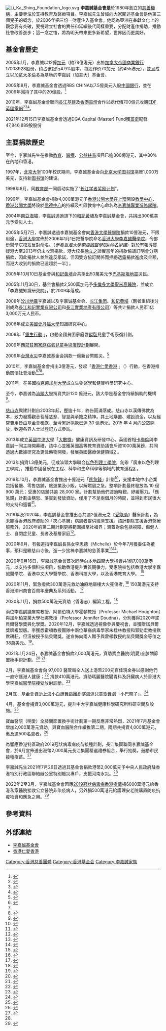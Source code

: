 {{Multiple issues|
{{Cleanup rewrite|time=2022-02-02T22:21:39+00:00}}
{{Advert|time=2022-02-02T22:21:39+00:00}}
}}
[[File:Li_Ka_Shing_Foundation_logo.svg|thumb]]
'''李嘉誠基金會是'''於1980年創立的[[慈善组织|慈善機構]]，主要專注於支持教育及醫療項目。李嘉誠先生曾經向大家闡述基金會是他第三個兒子的概念，於2006年把三份一財產注入基金會。他認為亞洲在奉獻文化上的觀念要有突破，要視建立社會的責任和延續後代同樣重要，分配財產作捐助，推動社會改善進步；這一念之悟，將為明天帶來更多新希望，世界因而更美好。

== 基金會歷史 ==
2005年1月，李嘉誠以12億[[加元|加元]]（約78億港元）出售[[加拿大帝國商業銀行|加拿大帝國商業銀行]]17008928股份，约占该银行4.9%股本，每股作价70加元（约455港元），並且成立以[[加拿大|加拿大]][[多倫多|多倫多]]為基地的李嘉誠（加拿大）基金會。

2005年8月，李嘉誠基金會透過RBS CHINA以7.5億美元入股[[中國銀行|中國銀行]]，並在2009年減持了其中的20億股。<ref>{{cite news | language = | author = | coauthors = | url =http://finance.sina.com.cn/stock/hkstock/redchipsnews/20090112/09545747840.shtml | title =中行确认接到RBS减持通知 战略投资者套现潮 | work = | publisher = | pages = | date =2009-01-12 | accessdate =2011-04-23 | archive-date =2019-08-11 | archive-url =https://web.archive.org/web/20190811000833/http://finance.sina.com.cn/stock/hkstock/redchipsnews/20090112/09545747840.shtml | dead-url =no }}</ref>

2010年，李嘉誠基金會聯同[[長江基建|長江基建]]及[[香港電燈|香港電燈]]合作以總代價700億元收購[[EDF英國電網|EDF英國電網]]<ref>{{Cite web|title=李嘉诚58亿英镑购买英国电网|url=https://www.bbc.com/zhongwen/simp/business/2010/07/100730_uk_edfhk|access-date=2021-05-30|date=2010-07-30|work=BBC News 中文|language=zh-hans|archive-date=2021-06-03|archive-url=https://web.archive.org/web/20210603185751/https://www.bbc.com/zhongwen/simp/business/2010/07/100730_uk_edfhk|dead-url=no}}</ref><ref>{{Cite web|title=李嘉诚收购英国电网 控制英1/4电力分销|url=https://www.yicai.com/news/383937.html|access-date=2021-05-30|work=www.yicai.com|archive-date=2021-06-03|archive-url=https://web.archive.org/web/20210603185741/https://www.yicai.com/news/383937.html|dead-url=no}}</ref><ref>{{Cite web|title=长江基建入标竞投英国电网-新闻-能源资讯-中国能源网|url=https://www.china5e.com/news/news-80687-1.html|access-date=2021-05-30|work=www.china5e.com|archive-date=2021-06-03|archive-url=https://web.archive.org/web/20210603185815/https://www.china5e.com/news/news-80687-1.html|dead-url=no}}</ref>。

2021年12月15日李嘉誠基金會透過DGA Capital (Master) Fund獲[[富衛|富衛]]配發47,846,889股股份

== 主要捐款歷史 ==
至今，李嘉誠先生在推動[[教育|教育]]、[[醫療|醫療]]、[[公益扶貧|公益扶貧]]項目已逾300億港元，其中80%在內地和香港。

1997年，[[北京大学|北京大学]]100年校庆期间，李嘉诚基金会向[[北京大学图书馆|北京大学图书馆]]捐赠1,000万美元，支持新[[图书馆|图书馆]]的建设。

1998年8月，同[[中华人民共和国教育部|教育部]]一同启动实施了“[[长江学者奖励计划|长江学者奖励计划]]”。

1999年，李嘉誠基金會捐款4,000萬港元予[[香港公開大學|香港公開大學]]在[[上環|上環]]開設[[教學中心|教學中心]]，[[香港公開大學|香港公開大學]]將設於[[信德中心|信德中心]]的持續及社區教育中心命名為[[李嘉誠專業進修學院|李嘉誠專業進修學院]]。

2004年[[南亞海嘯|南亞海嘯]]，李嘉誠透過旗下的[[和記黃埔|和記黃埔]]及李嘉誠基金會，共捐出300萬美元予受災人士。

2005年5月7日，李嘉誠透過李嘉誠基金會向[[香港大學醫學院|香港大學醫學院]]捐款10億港元，不限用途，[[香港大學|香港大學]]宣佈於2006年1月1日把醫學院命名[[香港大學李嘉誠醫學院|香港大學李嘉誠醫學院]]，令部份醫學院校友反對命名。（''參看[[香港大學李嘉誠醫學院#命名爭議|香港大學李嘉誠醫學院#命名爭議]]''）對於有報導質疑港大至2013年仍未收齊捐款，港大校長[[徐立之|徐立之]]證實當年的捐款協議訂明會分期捐款，因此捐款人並無違反承諾，但因雙方協訂關係而拒絕透露捐款進度及金額，而港大收到的捐款已遠超於一半[http://orientaldaily.on.cc/cnt/news/20130829/00176_035.html] {{Wayback|url=http://orientaldaily.on.cc/cnt/news/20130829/00176_035.html |date=20191109015123 }}。

2005年10月10日基金會與[[和記黃埔|和記黃埔]]合共捐出50萬美元予[[巴基斯坦|巴基斯坦]][[地震|地震]]災民。

2005年11月30日，基金會捐款2,500萬加元予[[多倫多大學|多倫多大學]][[聖米高醫院|聖米高醫院]]，並成立「李嘉誠知識研究院」，於2009年落成。

2008年[[汶川地震|汶川地震]]李嘉诚以及李嘉诚基金会、[[长江集团|长江集团]]、[[和记黄埔|和记黄埔]]（兩者重組後分別成為[[長江和記實業有限公司|長江和記實業有限公司]]和[[長江實業地產有限公司|長江實業地產有限公司]]）等共计捐款人民币1亿3,000万元人民币。

2008年成立[[美國|美國]][[史丹福大學|史丹福大學]]知識研究中心。

2008年「[http://chongsheng.mca.gov.cn/ 重生行動] {{Wayback|url=http://chongsheng.mca.gov.cn/ |date=20191228035228 }}」，啟動全國貧困家庭唇[[齶裂|齶裂]]兒童手術康復計劃。

2009年[https://web.archive.org/web/20131021080825/http://shanqi.mca.gov.cn/ 西部貧困家庭疝氣兒童手術康復計劃]展開。

2009年[[八八水災|台灣水災]]李嘉诚基金会捐款一億新台幣賑災。<ref>{{cite news | language = | author = | coauthors = | url =http://hk.news.yahoo.com/article/090813/4/dp0h.html | title =港府5000萬援助台灣救災 | work = | publisher = | pages = | date =2009-08-14 | accessdate =2009-08-14 }}</ref>

2010年，李嘉誠基金會捐出3億港元，發起「[http://www.lovehkyourway.org/ 香港仁愛香港] {{Wayback|url=http://www.lovehkyourway.org/ |date=20131021054919 }}」（{{lang-en|Love Hong Kong Your Way}}）行動，在香港推動關懷社會活動<ref name="#1">{{Cite web|title=李嘉诚基金会推3亿“香港仁爱香港”公益行动_财经_腾讯网|url=https://finance.qq.com/a/20100915/005039.htm|access-date=2021-05-30|work=finance.qq.com|archive-date=2021-06-03|archive-url=https://web.archive.org/web/20210603191021/https://finance.qq.com/a/20100915/005039.htm|dead-url=no}}</ref><ref name="#1"/><ref>{{Cite web|title=李嘉誠基金會三億元推動「香港仁愛香港」 - 太陽報|url=http://the-sun.on.cc/cnt/news/20100916/00407_040.html|access-date=2021-05-30|work=the-sun.on.cc|archive-date=2021-06-03|archive-url=https://web.archive.org/web/20210603185814/http://the-sun.on.cc/cnt/news/20100916/00407_040.html|dead-url=no}}</ref>。

2011年，在美國[[柏克萊加州大學|柏克萊加州大學]]成立生物醫學和健康科學研究中心。

至今，李嘉诚為[[汕頭大學|汕頭大學]]捐資共計120 億港元，該大學是基金會持續捐助的機構<ref>{{cite news |url=https://hk.asiatatler.com/society/li-ka-shing-donates-118-million-shantou-university |title=Li Ka-shing Donates HK$118 Million To Shantou University |website=Hong Kong Tatler |date=2019-06-18 |accessdate=2020-08-12 |archive-date=2019-11-15 |archive-url=https://web.archive.org/web/20191115120811/https://hk.asiatatler.com/society/li-ka-shing-donates-118-million-shantou-university |dead-url=no }}</ref>。

[[慈山寺|慈山寺]]興建計劃自2003年起，歷逾十年，終告圓滿落成。慈山寺以漢傳佛教為本，致力發揚觀音菩薩慈悲、智慧與承擔之精神。其土地購置、建設資金，以及經常費用皆由基金會奉獻，至今累計捐款已達 30 億港元。2015 年 4 月向公眾開放，歡迎各界人士以登記方式參訪。

2013年成立[[英國|英國]][[牛津大學|牛津大學]]「[[大數據|大數據]]」健康資訊及研發中心。英國首相[[卡梅倫|卡梅倫]]與李嘉誠一同主持開幕禮，該中心並獲英國高等教育資助議會斥資1000萬英鎊，共同透過大數據研究及更佳藥物開發，發展英國醫療保健領域[http://orientaldaily.on.cc/cnt/news/20130504/00176_123.html] {{Wayback|url=http://orientaldaily.on.cc/cnt/news/20130504/00176_123.html |date=20191022093422 }}。

2013年捐資1.3億美元，促成汕頭大學聯合[[以色列理工學院|以色列理工學院]]，創辦「廣東以色列理工學院」，推動中國發展在工程、科學和生命科學等領域的教育進程[http://www.singtao.com/yesterday/loc/0930ao02.html] {{Wayback|url=http://www.singtao.com/yesterday/loc/0930ao02.html |date=20131029194045 }} 。

2019年10月，李嘉誠基金會推出十億港元「[https://www.lksf.org/%e7%b9%81%e9%ab%94-%e6%9d%8e%e5%98%89%e8%aa%a0%e5%9f%ba%e9%87%91%e6%9c%83%e6%8d%90%e8%b3%87%e5%8d%81%e5%84%84%e6%b8%af%e5%85%83%e6%94%af%e6%8f%b4%e4%b8%ad%e5%b0%8f%e4%bc%81/?lang=hk/ 應急錢]」計劃<ref>{{cite news |url=https://www.mpfinance.com/fin/instantf2.php?node=1575855898759&issue=20191209 |title=李嘉誠基金會「應急錢」超額派發 |website=Ming Pao |date=2019-12-09 |accessdate=2020-08-17 |archive-date=2019-12-09 |archive-url=https://web.archive.org/web/20191209142012/https://www.mpfinance.com/fin/instantf2.php?node=1575855898759&issue=20191209 |dead-url=no }}</ref>，支援本地中小企業包括餐廳、零售店舖，旅遊業及小販，以解燃眉之急。整項計劃最終發放為 10 億 900 萬元；受惠的店舖共逾 28,000 家。計劃幫助他們渡過時艱，紓緩壓力。「應急錢」計劃由構思、落實到發放資助，僅用了不足兩個月的時間，並得到市民很大的支持和迴響<ref>{{cite news |url=https://www.mpfinance.com/fin/instantf2.php?node=1572426371905&issue=20191030 |title=誠哥應急錢秒殺阿茂派錢 |website=明報 |date=2019-10-30 |accessdate=2020-08-17 |archive-date=2019-10-31 |archive-url=https://web.archive.org/web/20191031141733/https://www.mpfinance.com/fin/instantf2.php?node=1572426371905&issue=20191030 |dead-url=no }}</ref>。

2019年及2020年，李嘉誠基金會推出合共逾2億港元之《[https://www.lksf.org/lovecanhelp2/?lang=hk/ 愛能助]》醫療計劃，為未能得香港政府資助的「夾心基層」病患者提供經濟支援。該計劃除支援香港醫療服務外，2020年的第二期計劃更將範圍擴至社福界；涵蓋對象包括視障、傷健人士、自閉症兒童、長者及基層家庭<ref>{{cite news |url=http://paper.wenweipo.com/2020/07/31/YO2007310006.htm |title=李嘉誠基金逾億再助醫療社福界抗疫 |website=文匯報 |date=2020-07-31 |accessdate=2020-08-17 |archive-date=2020-08-02 |archive-url=https://web.archive.org/web/20200802041718/http://paper.wenweipo.com/2020/07/31/YO2007310006.htm |dead-url=no }}</ref>。

2020年9月，有報道指李嘉誠長孫女李思德（Michelle）於今年7月獲委任為董事，預料是繼慈山寺後，進一步接棒李嘉誠的慈善事業<ref>{{Cite web|title=李嘉誠長孫女獲委任為李嘉誠基金會董事|url=https://www.hk01.com/財經快訊/518591/李嘉誠長孫女獲委任為李嘉誠基金會董事|access-date=2021-05-30|date=2020-09-02|last=鄺月婷|first=張偉倫|work=香港01|language=zh-HK|archive-date=2021-11-30|archive-url=https://web.archive.org/web/20211130190234/https://www.hk01.com/%E8%B2%A1%E7%B6%93%E5%BF%AB%E8%A8%8A/518591/%E6%9D%8E%E5%98%89%E8%AA%A0%E9%95%B7%E5%AD%AB%E5%A5%B3%E7%8D%B2%E5%A7%94%E4%BB%BB%E7%82%BA%E6%9D%8E%E5%98%89%E8%AA%A0%E5%9F%BA%E9%87%91%E6%9C%83%E8%91%A3%E4%BA%8B|dead-url=no}}</ref><ref>{{Cite web|title=李嘉诚长孙女、24岁李思德出任李嘉诚基金会董事-侨报网|url=http://www.uschinapress.com/static/content/CJ/2020-09-03/751078608361234432.html|access-date=2021-05-30|work=www.uschinapress.com|archive-date=2021-06-02|archive-url=https://web.archive.org/web/20210602212253/http://www.uschinapress.com/static/content/CJ/2020-09-03/751078608361234432.html|dead-url=no}}</ref>。

2020年9月16日，李嘉誠基金會首次同時向本地四間大學捐資共1億7,000萬港元，以支持多個科技項目，協助香港提升實質競爭力，受惠院校包括香港大學李嘉誠醫學院、香港中文大學醫學院、香港科技大學，以及香港教育大學。
<ref>{{cite news |url=http://topick.hket.com/article/2754494/%E3%80%90%E6%9D%8E%E5%98%89%E8%AA%A0%E5%9F%BA%E9%87%91%E6%9C%83%E3%80%91%E6%9D%8E%E5%98%89%E8%AA%A0%E5%90%914%E9%96%93%E5%A4%A7%E5%AD%B8%E6%8D%901.7%20%E5%84%84%E5%85%83%E3%80%80%E6%94%AF%E6%8C%81%E7%A0%94%E7%99%BC%E8%97%A5%E7%89%A9%E5%8F%8A%E7%A7%91%E6%8A%80%E9%A0%85%E7%9B%AE |title=【李嘉誠基金會】李嘉誠向4間大學捐1.7 億元　支持研發藥物及科技項目 |website=經濟日報 |date=2020-09-16 |accessdate=2020-10-14 |archive-date=2021-06-03 |archive-url=https://web.archive.org/web/20210603191113/https://topick.hket.com/article/2754494/%E3%80%90%E6%9D%8E%E5%98%89%E8%AA%A0%E5%9F%BA%E9%87%91%E6%9C%83%E3%80%91%E6%9D%8E%E5%98%89%E8%AA%A0%E5%90%914%E9%96%93%E5%A4%A7%E5%AD%B8%E6%8D%901.7%20%E5%84%84%E5%85%83%E3%80%80%E6%94%AF%E6%8C%81%E7%A0%94%E7%99%BC%E8%97%A5%E7%89%A9%E5%8F%8A%E7%A7%91%E6%8A%80%E9%A0%85%E7%9B%AE |dead-url=no }}</ref>

2020年11月，緊急撥款300萬港元救助油麻地唐樓大火死傷者,
<ref>{{cite news|title=【唐樓大火】李嘉誠基金會向傷者及死者家屬緊急撥款300萬|url=https://www.am730.com.hk/news/%E6%96%B0%E8%81%9E/%E3%80%90%E5%94%90%E6%A8%93%E5%A4%A7%E7%81%AB%E3%80%91%E6%9D%8E%E5%98%89%E8%AA%A0%E5%9F%BA%E9%87%91%E6%9C%83%E5%90%91%E5%82%B7%E8%80%85%E5%8F%8A%E6%AD%BB%E8%80%85%E5%AE%B6%E5%B1%AC%E7%B7%8A%E6%80%A5%E6%92%A5%E6%AC%BE300%E8%90%AC-243854|accessdate=2020-11-18|work=AM730|date=2020-11-18|archive-date=2021-06-03|archive-url=https://web.archive.org/web/20210603185950/https://www.am730.com.hk/news/%E6%96%B0%E8%81%9E/%E3%80%90%E5%94%90%E6%A8%93%E5%A4%A7%E7%81%AB%E3%80%91%E6%9D%8E%E5%98%89%E8%AA%A0%E5%9F%BA%E9%87%91%E6%9C%83%E5%90%91%E5%82%B7%E8%80%85%E5%8F%8A%E6%AD%BB%E8%80%85%E5%AE%B6%E5%B1%AC%E7%B7%8A%E6%80%A5%E6%92%A5%E6%AC%BE300%E8%90%AC-243854|dead-url=no}}</ref> 150萬港元支持香港潮州商會百周年慶典及系列活動。
<ref>{{cite news|title=潮州商會迎百周年　李嘉誠等捐款籌備慶典系列活動萬|url=http://hk.crntt.com/doc/1059/2/9/2/105929232.html?coluid=7&kindid=0&docid=105929232&mdate=1113165721|accessdate=2020-11-12|work=中國評論通訊社|date=2020-11-12|archive-date=2021-06-03|archive-url=https://web.archive.org/web/20210603193230/http://hk.crntt.com/doc/1059/2/9/2/105929232.html?coluid=7&kindid=0&docid=105929232&mdate=1113165721|dead-url=no}}</ref>

2020年11月，捐款500萬港元資助〈香港志〉編纂工程。<ref>{{cite news|title=衷心感謝以下機構及人士的慷慨支持，讓《香港志》能夠付梓出版，永留印記。|url=https://www.hkchronicles.org.hk/%E5%BF%97%E6%96%BC%E6%88%91%E5%80%91/%E6%83%A0%E6%BE%A4%E6%A9%9F%E6%A7%8B|work=香港地方志中心|4=|accessdate=2020-12-29|archive-date=2021-01-20|archive-url=https://web.archive.org/web/20210120182458/https://www.hkchronicles.org.hk/%E5%BF%97%E6%96%BC%E6%88%91%E5%80%91/%E6%83%A0%E6%BE%A4%E6%A9%9F%E6%A7%8B|dead-url=no}}</ref>

兩位李嘉誠講座席教授，阿爾伯特大學霍頓教授（Professor Michael Houghton）與加州柏克萊大學杜娜教授（Professor Jennifer Doudna），分別獲得2020年諾貝爾醫學獎與化學獎。2020年12月，李嘉誠透過視像參與慶祝會，並獲贈諾貝爾獎牌複製版。李獲悉霍頓教授團隊中兩位華裔病毒學家朱桂林教授和郭勁宏教授默默耕耘，但沒被授予諾貝爾獎，遂宣佈向兩人贈予與霍頓教授的諾貝爾獎金等值之38萬美元。<ref>{{cite news |url=https://www1.hkej.com/dailynews/finnews/article/2658670/%E6%9D%8E%E5%98%89%E8%AA%A0%E7%8D%8E%E9%87%91%E8%B4%88%E9%86%AB%E5%AD%B8%E8%AB%BE%E7%8D%8E%E5%85%A9%E7%84%A1%E5%90%8D%E8%8B%B1%E9%9B%84 |title=李嘉誠獎金贈醫學諾獎兩無名英雄 |website=信報 |date=2020-12-12 |accessdate=2021-01-14 |archive-date=2021-01-07 |archive-url=https://web.archive.org/web/20210107192413/http://www1.hkej.com/dailynews/finnews/article/2658670/%E6%9D%8E%E5%98%89%E8%AA%A0%E7%8D%8E%E9%87%91%E8%B4%88%E9%86%AB%E5%AD%B8%E8%AB%BE%E7%8D%8E%E5%85%A9%E7%84%A1%E5%90%8D%E8%8B%B1%E9%9B%84 |dead-url=no }}</ref>。

2021年1月24日，李嘉誠基金會捐款2,000萬港元，資助寶血醫院(明愛)全膝關節置換手術計劃。<ref>{{cite news|title=李嘉誠基金會資助寶血醫院(明愛)為病人換全膝關節|url=https://www.metroradio.com.hk/news/live.aspx?NewsID=20210124171629|accessdate=2021-01-24|work=新城電台|archive-date=2021-06-03|archive-url=https://web.archive.org/web/20210603190025/https://www.metroradio.com.hk/news/live.aspx?NewsID=20210124171629|dead-url=no}}</ref> <ref>{{cite news|title=寶血醫院|url=https://www.pbh.hk/public/modules/main_pages/promotion.asp|3=|accessdate=2021-02-05|archive-date=2021-01-22|archive-url=https://web.archive.org/web/20210122102702/https://www.pbh.hk/public/modules/main_pages/promotion.asp|dead-url=no}}</ref> 

2月，李嘉誠基金會向 97,000 醫管局仝人送上港幣200元百佳現金券以感謝他們一直守護港人健康；<ref>{{cite news|title=李嘉誠基金會向醫管局員工派心意卡　可換領200元超市現金券|url=https://hk.on.cc/hk/bkn/cnt/news/20210203/bkn-20210203115135205-0203_00822_001.html|accessdate=2021-02-03|work=ON.CC|archive-date=2021-06-03|archive-url=https://web.archive.org/web/20210603191404/https://hk.on.cc/hk/bkn/cnt/news/20210203/bkn-20210203115135205-0203_00822_001.html|dead-url=no}}</ref> 捐款410萬港元，資助瑪麗醫院腸胃科及肝臟病人於香港大學李嘉誠醫學院接受放射診斷。<ref>{{cite news|title=感謝李嘉誠先生贊助診斷檢查 助病人把握治療時機|url=https://m.facebook.com/story.php?story_fbid=3956013877782487&id=1025605387490032|accessdate=2021-02-04|work=HKU Medicine|archive-date=2021-06-03|archive-url=https://web.archive.org/web/20210603191408/https://m.facebook.com/story.php?story_fbid=3956013877782487&id=1025605387490032|dead-url=no}}</ref>

2月底，基金會資助上海小白鴿舞蹈團創演海派兒童歌舞劇「小巴辣子」。<ref name="#2">{{cite news|title=啟：啟迪創變， 始於1980|url=https://www.lksf.org/timeline/?lang=hk|website=李嘉誠基金會|accessdate=2020-12-03|archive-date=2020-04-08|archive-url=https://web.archive.org/web/20200408140955/https://www.lksf.org/timeline/?lang=hk|dead-url=no}}</ref>

4月，基金會捐資3,000萬港元，提升中大李嘉誠健康科學研究所科研空間及設施。<ref>{{cite news|title=香港中文大學感謝李嘉誠先生及基金會捐助3千萬港元提升中大李嘉誠健康科學研究所科研空間及設施|url=https://www.cpr.cuhk.edu.hk/tc/press/cuhk-receives-hk30-million-donation-from-li-ka-shing-foundation-to-enhance-research-space-and-facilities-at-cu-medicine/|accessdate=2021-08-03|archive-date=2021-11-27|archive-url=https://web.archive.org/web/20211127170140/https://www.cpr.cuhk.edu.hk/tc/press/cuhk-receives-hk30-million-donation-from-li-ka-shing-foundation-to-enhance-research-space-and-facilities-at-cu-medicine/|dead-url=no}}</ref> 

寶血醫院（明愛）全膝關節置換手術計劃第一期反應非常熱烈，2021年7月基金會增加2,000萬港元資助，與寶血醫院合作續推第二期。兩期共捐資4,000萬港元，惠及逾500名患者。<ref>{{cite news|title=吾膝如鈦李嘉誠基金會「全膝關節置換手術」資助計劃加碼至4,000萬元|url=https://lksf.org/stand-up-to-knee-painlksf-sponsors-total-knee-replacement-surgery-programmesupport-topped-up-to-hk40-million/?lang=hk|accessdate=2021-08-03|archive-date=2021-08-03|archive-url=https://web.archive.org/web/20210803024210/https://lksf.org/stand-up-to-knee-painlksf-sponsors-total-knee-replacement-surgery-programmesupport-topped-up-to-hk40-million/?lang=hk|dead-url=no}}</ref> 

為響應香港特區政府2019冠狀病毒病疫苗接種計劃，長江集團聯同李嘉誠基金會，於6月宣佈送出港幣2,000萬元長江集團精選禮券組合，舉行抽奬，鼓勵市民接種疫苗。<ref>{{cite news|title=長江集團/李嘉誠基金會2,000萬元禮券鼓勵疫苗接種大抽獎網站明日起至9月10日接受登記|url=https://lksf.org/ck-group-and-li-ka-shing-foundation-donate-20-million-in-ck-group-cash-vouchers-to-encourage-vaccination/?lang=hk|accessdate=2021-08-03|archive-date=2021-08-03|archive-url=https://web.archive.org/web/20210803024157/https://lksf.org/ck-group-and-li-ka-shing-foundation-donate-20-million-in-ck-group-cash-vouchers-to-encourage-vaccination/?lang=hk|dead-url=no}}</ref> 

李嘉誠先生2021年7月26日透過其基金會捐款港幣2,000萬元予中央人民政府駐香港特別行政區聯絡辦公室特別賑災專戶，支援河南水災。<ref name="#2"/>

2022年2至3月，李嘉誠基金會因應[[2019冠狀病毒病香港疫情|2019冠狀病毒病香港疫情]]捐6000萬港元給香港私家醫院接收公立醫院非染疫病人，另外捐500萬港元給護理安老院購置防疫抗疫物資和應急之用。<ref>{{cite news|title=【全城抗疫】李嘉誠基金會再捐1,500萬元 支援私家醫院及護理安老院|url=https://inews.hket.com/article/3196628/【全城抗疫】李嘉誠基金會再捐1,500萬元%20%20%20%20支援私家醫院及護理安老院|website=香港經濟日報|date=2022-03-07|accessdate=2022-03-18}}</ref>

==參考資料==
{{reflist}}

== 外部連結 ==
* [http://www.lksf.org/ 李嘉誠基金會] {{Wayback|url=http://www.lksf.org/ |date=20050610015950 }}
* [http://www.lovehkyourway.org/ 香港仁愛香港] {{Wayback|url=http://www.lovehkyourway.org/ |date=20131021054919 }}

[[Category:香港慈善團體|Category:香港慈善團體]]
[[Category:香港基金会|Category:香港基金会]]
[[Category:李嘉誠家族|Category:李嘉誠家族]]